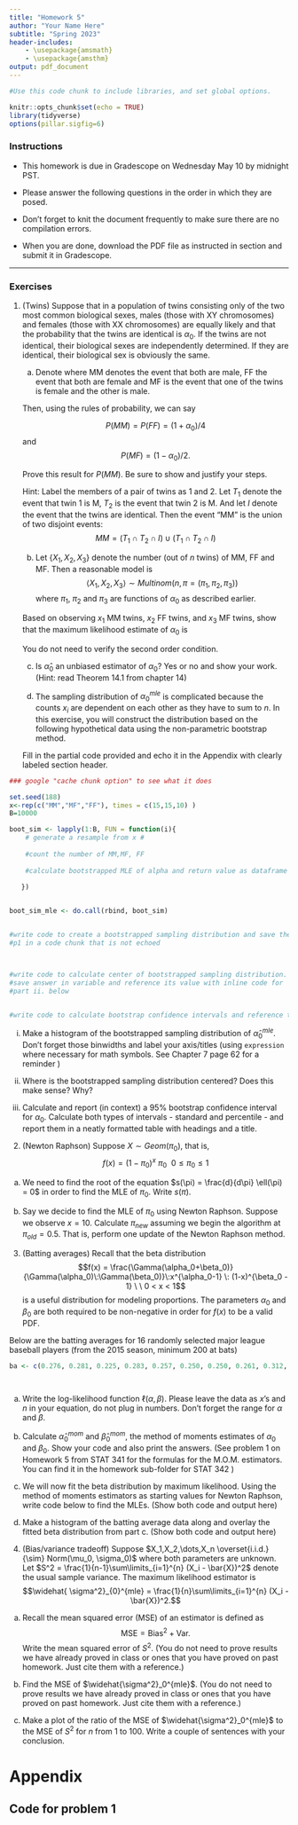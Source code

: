```yaml
---
title: "Homework 5"
author: "Your Name Here"
subtitle: "Spring 2023"
header-includes:
    - \usepackage{amsmath}
    - \usepackage{amsthm}
output: pdf_document
---
```


```r
#Use this code chunk to include libraries, and set global options.

knitr::opts_chunk$set(echo = TRUE)
library(tidyverse)
options(pillar.sigfig=6)

```

### Instructions

- This homework is due in Gradescope on Wednesday May 10 by midnight PST.

- Please answer the following questions in the order in which they are posed. 

- Don't forget to knit the document frequently to make sure there are no compilation errors. 

- When you are done, download the PDF file as instructed in section and submit it in Gradescope. 

* * *

### Exercises

1. (Twins) Suppose that in a population of twins consisting only of the two most common biological sexes\footnote{see \href{https://www.joshuakennon.com/the-six-common-biological-sexes-in-humans/}{here} for the six variations that are possible}, males (those with XY chromosomes) and females (those with XX chromosomes) are equally likely and that the probability that the twins are identical is $\alpha_0$. If the twins are not identical, their biological sexes are independently determined. If they are identical, their biological sex is obviously the same.
	
	a. Denote
	\begin{align*}
	\pi_1 &= P(MM),\\
	\pi_2 &= P(FF), \\
	\pi_3 &= P(MF).
	\end{align*}
	  where $\mbox{MM}$ denotes the event that both are male, $\mbox{FF}$ the event that both are female and $\mbox{MF}$ is the event that one of the twins is female and the other is male.
	
  	Then, using the rules of probability, we can say
	
	$$P(MM) = P(FF) = (1+\alpha_0)/4$$ and $$P(MF) = (1-\alpha_0)/2.$$
	 
	 Prove this result for $P(MM)$. Be sure to show and justify your steps. \textbf{Since I am basically setting up the problem formulation for you, we are going to assess mastery of the concepts.}
	
	Hint: Label the members of a pair of twins as 1 and 2. Let $T_1$ denote the event that twin 1 is M, $T_2$ is the event that twin 2 is M. And let $I$ denote the event that the twins are identical. Then the event "MM" is the union of two disjoint events: 
	$$MM = (T_1 \cap T_2 \cap I ) \cup (T_1 \cap T_2 \cap I)$$ 
	
	\emph{Review chapters 2 and 3 if you need a reminder}
	
	
	b. Let $\left\{X_1,X_2,X_3\right\}$ denote the number (out of $n$ twins) of $\mbox{MM}$, $\mbox{FF}$ and $\mbox{MF}$. Then a reasonable model is
	$$\langle X_1,X_2,X_3 \rangle \sim Multinom(n, \pi=(\pi_1,\pi_2,\pi_3) )$$
	where $\pi_1$, $\pi_2$ and $\pi_3$ are functions of $\alpha_0$ as described earlier.
	
	  Based on observing $x_1$ MM twins, $x_2$ FF twins, and $x_3$ MF twins, show that the maximum likelihood estimate of $\alpha_0$ is
\begin{eqnarray*}
\widehat{\alpha}_0^{mle} &=& (x_1+x_2-x_3)/n.
\end{eqnarray*}
	  
	  You do not need to verify the second order condition.
	
	c. Is $\widehat{\alpha}_0$ an unbiased estimator of $\alpha_0$? Yes or no and show your work.   (Hint: read Theorem 14.1 from chapter 14)
	
	d. The sampling distribution of $\alpha_0^{mle}$ is complicated because the counts $x_i$ are dependent on each other as they have to sum to $n$. In this exercise, you will construct the distribution based on the following hypothetical data using  the non-parametric  bootstrap method.  \begin{table}[h]
	\centering
   \begin{tabular}{ccc}
    MM & FF & MF \\ \hline
    10 & 15 & 15\\ \hline
   \end{tabular}
   \end{table}

   Fill in the partial code provided  and echo it in the Appendix with clearly labeled section header. 
   
```r

### google "cache chunk option" to see what it does

set.seed(188)
x<-rep(c("MM","MF","FF"), times = c(15,15,10) )
B=10000

boot_sim <- lapply(1:B, FUN = function(i){ 
    # generate a resample from x #  
    
    #count the number of MM,MF, FF
    
    #calculate bootstrapped MLE of alpha and return value as dataframe
    
   })


boot_sim_mle <- do.call(rbind, boot_sim)


#write code to create a bootstrapped sampling distribution and save the #figure to an object called p1 and display it in part i. below by typing 
#p1 in a code chunk that is not echoed



#write code to calculate center of bootstrapped sampling distribution.
#save answer in variable and reference its value with inline code for 
#part ii. below


#write code to calculate bootstrap confidence intervals and reference the end points using inline code for part iii. below
```
  
   i. Make a histogram of the bootstrapped sampling distribution of $\widehat{\alpha}_0^{mle}$.  Don't forget those binwidths and label your axis/titles (using `expression` where necessary for math symbols. See Chapter 7 page 62 for a reminder ) 



   ii. Where is the bootstrapped sampling distribution centered? Does this make sense? Why?

   iii. Calculate and report (in context) a 95\% bootstrap confidence interval for $\alpha_0$. Calculate both types of intervals - standard and percentile - and report them in a neatly formatted table with headings and a title.


2. (Newton Raphson) Suppose $X \sim Geom(\pi_0)$, that is,
$$f(x) = (1- \pi_0)^{x} \: \pi_0 \ \ 0 \leq \pi_0 \leq 1$$

a. We need to find the root of the equation $s(\pi) = \frac{d}{d\pi} \ell(\pi) = 0$ in order to find the MLE of $\pi_0$. Write $s(\pi)$.

b. Say we decide to find the MLE of $\pi_0$ using Newton Raphson. Suppose we observe $x = 10$. Calculate $\pi_{new}$ assuming we begin the algorithm at $\pi_{old} = 0.5$. That is, perform one update of the Newton Raphson method.

3. (Batting averages) Recall that the beta distribution 
$$f(x) = \frac{\Gamma(\alpha_0+\beta_0)}{\Gamma(\alpha_0)\:\Gamma(\beta_0)}\:x^{\alpha_0-1} \: (1-x)^{\beta_0 - 1} \ \ 0 < x < 1$$
is a useful distribution for modeling proportions. The parameters $\alpha_0$ and $\beta_0$ are both required to be non-negative in order for $f(x)$ to be a valid PDF. 

Below are the batting averages for 16 randomly selected major league baseball players (from the 2015 season, minimum 200 at bats)



```r
ba <- c(0.276, 0.281, 0.225, 0.283, 0.257, 0.250, 0.250, 0.261, 0.312, 0.259, 0.273, 0.222, 0.314, 0.271, 0.294, 0.268)

   
```

a. Write the log-likelihood function $\ell(\alpha, \beta)$. Please leave the data as $x$'s and $n$ in your equation, do not plug in numbers. Don't forget the range for $\alpha$ and $\beta$.

b. Calculate $\widehat{\alpha}_0^{mom}$ and $\widehat{\beta}_0^{mom}$, the method of moments estimates of $\alpha_0$ and $\beta_0$. Show your code and also print the answers. (See problem 1 on Homework 5 from STAT 341 for the formulas for the M.O.M. estimators. You can find it in the homework sub-folder for STAT 342 )

c. We will now fit the beta distribution by maximum likelihood. 
Using the method of moments estimators as starting values for Newton Raphson, write code below to find the MLEs. (Show both code and output here)


d. Make a histogram of the batting average data along and overlay the fitted beta distribution from part c. (Show both code and output here)

4. (Bias/variance tradeoff) Suppose $X_1,X_2,\dots,X_n \overset{i.i.d.}{\sim} Norm(\mu_0, \sigma_0)$ where both parameters are unknown. 
Let
$S^2 = \frac{1}{n-1}\sum\limits_{i=1}^{n} (X_i - \bar{X})^2$ denote the usual sample variance. The maximum likelihood estimator is
$$\widehat{ \sigma^2}_{0}^{mle} = \frac{1}{n}\sum\limits_{i=1}^{n} (X_i - \bar{X})^2.$$

a. Recall the mean squared error (MSE) of an estimator is defined as 
$$\mbox{MSE} = \mbox{Bias}^2 + \mbox{Var}.$$
Write the mean squared error of $S^2$. (You do not need to prove results we have already proved in class or ones that you have proved on past homework. Just cite them with a reference.)

b. Find the MSE of $\widehat{\sigma^2}_0^{mle}$. (You do not need to prove results we have already proved in class or ones that you have proved on past homework. Just cite them with a reference.)

c. Make a plot of the ratio of the MSE of $\widehat{\sigma^2}_0^{mle}$ to the MSE of $S^2$ for $n$ from 1 to 100. Write a couple of sentences with your conclusion.


# Appendix

## Code for problem 1

